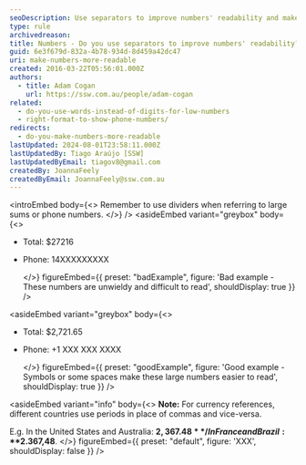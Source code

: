 ```yaml
---
seoDescription: Use separators to improve numbers' readability and make large sums or phone numbers easier to comprehend.
type: rule
archivedreason:
title: Numbers - Do you use separators to improve numbers' readability?
guid: 6e3f679d-832a-4b78-934d-8d459a42dc47
uri: make-numbers-more-readable
created: 2016-03-22T05:56:01.000Z
authors:
  - title: Adam Cogan
    url: https://ssw.com.au/people/adam-cogan
related:
  - do-you-use-words-instead-of-digits-for-low-numbers
  - right-format-to-show-phone-numbers/
redirects:
  - do-you-make-numbers-more-readable
lastUpdated: 2024-08-01T23:58:11.000Z
lastUpdatedBy: Tiago Araújo [SSW]
lastUpdatedByEmail: tiagov8@gmail.com
createdBy: JoannaFeely
createdByEmail: JoannaFeely@ssw.com.au
---
```


<introEmbed
  body={<>
Remember to use dividers when referring to large sums or phone numbers.
  </>}
/>
<asideEmbed
  variant="greybox"
  body={<>
    
* Total: $27216
* Phone: 14XXXXXXXXX

  </>}
  figureEmbed={{
    preset: "badExample",
    figure: 'Bad example - These numbers are unwieldy and difficult to read',
    shouldDisplay: true
  }}
/>

<asideEmbed
  variant="greybox"
  body={<>
    
* Total: $2,721.65
* Phone: +1 XXX XXX XXXX

  </>}
  figureEmbed={{
    preset: "goodExample",
    figure: 'Good example - Symbols or some spaces make these large numbers easier to read',
    shouldDisplay: true
  }}
/>

<asideEmbed
  variant="info"
  body={<>
    **Note:** For currency references, different countries use periods in place of commas and vice-versa.

E.g. In the United States and Australia: **$2,367.48** / In France and Brazil: **$2.367,48**.
  </>}
  figureEmbed={{
    preset: "default",
    figure: 'XXX',
    shouldDisplay: false
  }}
/>
